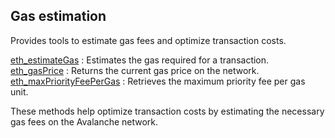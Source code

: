 
## Gas estimation

Provides tools to estimate gas fees and optimize transaction costs.

[eth_estimateGas](/avalanche-api/gasestimation/eth_estimateGas) : Estimates the gas required for a transaction. \
[eth_gasPrice](/avalanche-api/gasestimation/eth_gasPrice) : Returns the current gas price on the network. \
[eth_maxPriorityFeePerGas](/avalanche-api/gasestimation/eth_maxPriorityFeePerGas) : Retrieves the maximum priority fee per gas unit.

These methods help optimize transaction costs by estimating the necessary gas fees on the Avalanche network.

<Space h={16} />
<GetStarted />
